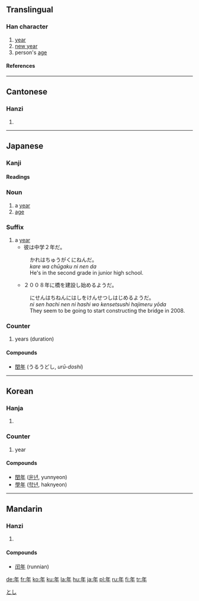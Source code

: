 {{see|秊}}<!-- may be replaced by zh-forms -->

==Translingual==
{{Han stroke|[[Image:年-order.gif]]}}
===Han character===
{{Han char|rn=51|rad=干|as=03|sn=6|four=8050<sub>0</sub>|canj=人手 (OQ)}}
# [[year]]
# [[New Year|new year]]
# person's [[age]]
====References====
{{Han ref|kx=0340.010|dkj=09168|dj=0648.020|hdz=10037.060|uh=5E74|ud=24180|bh=A67E|bd=42622}}
----

==Cantonese==
===Hanzi===
{{yue-hanzi|jyut=|y=nin4}}
# {{defn|Cantonese}}
----
== Japanese ==
===Kanji===
{{ja-kanji|grade=1|rs=干03}}
====Readings====
{{ja-readings|on=[[ねん]] ([[nen]])|kun=[[とし]] ([[toshi]]), [[みのる]] ([[minoru]]), [[よわい]] ([[yowai]])}}

===Noun===
{{ja-noun|k|hira=とし|rom=toshi}}
# a [[year]]
# [[age]]

[[Category:ja:Time|とし]]
===Suffix===
{{ja-pos|k|suffix|hira=ねん|rom=nen}}
# a [[year]]
#*彼は中学２年だ。
#:かれはちゅうがくにねんだ。
#:''kare wa chūgaku ni nen da''
#:He's in the second grade in junior high school.
#*２００８年に橋を建設し始めるようだ。
#:にせんはちねんにはしをけんせつしはじめるようだ。
#:''ni sen hachi nen ni hashi wo kensetsushi hajimeru yōda''
#:They seem to be going to start constructing the bridge in 2008.

===Counter===
{{ja-pos|k|counter|hira=ねん|rom=nen}}
# years (duration)

====Compounds====
*[[閏年]] (うるうどし, ''urū-doshi'')

----

==Korean==
===Hanja===
{{ko-hanja|hangeul=[[년]]|eumhun=해|rv=nyeon|mr=nyŏn}}
# {{defn|Korean}}


===Counter===
#year

====Compounds====
*[[閏年]] ([[윤년]], yunnyeon)
*[[學年]] ([[학년]], haknyeon)
----
==Mandarin==
===Hanzi===
{{cmn-hanzi|pin=[[nián]] (nian2)|wg=nien<sup>2</sup>}}
# {{defn|Mandarin}}

====Compounds====
* [[闰年]] (runnian)

[[de:年]]
[[fr:年]]
[[ko:年]]
[[ku:年]]
[[la:年]]
[[hu:年]]
[[ja:年]]
[[pl:年]]
[[ru:年]]
[[fi:年]]
[[tr:年]]